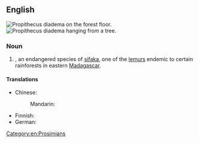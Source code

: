 ==English==
{{wikipedia}}
{{wikispecies|Propithecus diadema}}
[[File:Diademed_Sifaka.jpg|thumb|''Propithecus diadema'' on the forest floor.]]
[[File:Diademed_ready_to_push_off.jpg|thumb|''Propithecus diadema'' hanging from a tree.]]

===Noun===
{{en-noun}}

# {{taxlink|Propithecus diadema|species|noshow=1}}, an endangered species of [[sifaka]], one of the [[lemur]]s endemic to certain rainforests in eastern [[Madagascar]].

====Translations====
{{trans-top|''Propithecus diadema''}}
* Chinese:
*: Mandarin: {{t|cmn|冕狐猴|tr=miǎnhúhóu|sc=Hani}}
{{trans-mid}}
* Finnish: {{t|fi|diadeemisifaka}}
* German: {{t|de|Diademsifaka|m}}
{{trans-bottom}}

[[Category:en:Prosimians]]